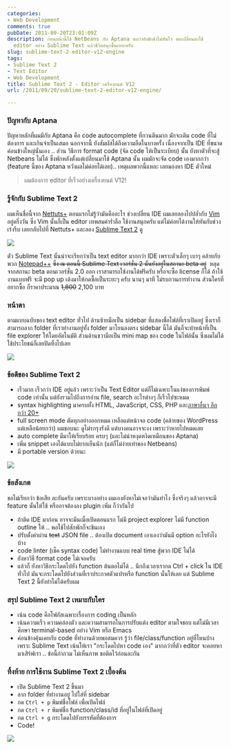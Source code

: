 ```yaml
---
categories:
- Web Development
comments: true
pubDate: 2011-09-20T23:01:09Z
description: ก่อนหน้านี้ใช้ NetBeans กับ Aptana พบว่ายังชักช้าไม่ทันใจ พอเปลี่ยนมาใช้
  editor อย่าง Sublime Text แล้วชีวิตสนุกขึ้นเยอะครับ
slug: sublime-text-2-editor-v12-engine
tags:
- Sublime Text 2
- Text Editor
- Web Development
title: Sublime Text 2 - Editor เครื่องยนต์ V12
url: /2011/09/20/sublime-text-2-editor-v12-engine/

---
```


### ปัญหากับ Aptana

ปัญหาหลักที่ผมมีกับ Aptana คือ code autocomplete ที่กวนตีนมาก มักจะเติม code ที่ไม่ต้องการ และเกินจำเป็นเสมอ นอกจากนี้ ยังสัมผัสได้ถึงความอืดในบางครั้ง เนื่องจากเป็น IDE ที่ขนาดค่อนข้างใหญ่นั่นเอง .. ส่วน วิธีการ format code (จัด code ให้เป็นระเบียบ) นั้น ยังหาตัวที่จะสู้ Netbeans ไม่ได้ ซึ่งพักหลังตั้งแต่เปลี่ยนมาใช้ Aptana นั้น ผมมักจะจัด code เองมากกว่า (feature นี้ของ Aptana หวังผลไม่ค่อยได้เลย).. เหตุผลพวกนี้แหละ เลยมองหา IDE ตัวใหม่

> ผมต้องการ editor ที่เร็วอย่างเครื่องยนต์ V12!

### รู้จักกับ Sublime Text 2

ผมเห็นชื่อนี้จาก [Nettuts+](http://net.tutsplus.com/tutorials/tools-and-tips/sublime-text-2-tips-and-tricks/) ตอนแรกไม่รู้ว่ามันคืออะไร ช่วงเปลี่ยน IDE ผมเลยลองไปปล้ำกับ [Vim](http://www.vim.org/) อยู่ครึ่งวัน ซึ่ง Vim นั้นก็เป็น editor เทพสมคำร่ำลือ ใช้งานสนุกครับ แต่ไม่ค่อยได้งานให้ทันกับช่วงเร่งรีบ เลยกลับไปที่ Nettuts+ และลอง [Sublime Text 2](http://www.sublimetext.com/) ดู

[![](https://files.armno.in.th/uploads/2011/09/sublime_website-600x472.png)](https://files.armno.in.th/uploads/2011/09/sublime_website.png)

ตัว Sublime Text นั้นน่าจะเรียกว่าเป็น text editor มากกว่า IDE เพราะตัวเล็กๆ เบาๆ คล้ายกับพวก [Notepad++](http://notepad-plus-plus.org/) <del>ซึ่ง ณ ตอนนี้ Sublime Text เวอร์ชั่น 2 นั้นยังอยู่ในสถานะ beta อยู่</del>  หลุดจากสถานะ beta ตอนเวอร์ชั่น 2.0 ออก เราสามารถใช้งานได้ฟรีครับ หรือจะซื้อ license ก็ได้ ถ้าใช้งานแบบฟรี จะมี pop up เด้งมาให้กดซื้อเป็นระยะๆ ครับ นานๆ มาที ไม่รบกวนการทำงาน ส่วนใครที่อยากซื้อ ก็ราคาประมาณ <del>1,800</del> 2,100 บาท

### หน้าตา

ตามแบบฉบับของ text editor ทั่วไป ด้านซ้ายมือเป็น sidebar ที่แสดงชื่อไฟล์ที่เราเปิดอยู่ ซึ่งเราก็สามารถลาก folder ที่เราทำงานอยู่ทั้ง folder มาโยนลงตรง sidebar นี้ได้ มันก็จะทำหน้าที่เป็น file explorer ให้โดยอัตโนมัติ ส่วนด้านขวามือเป็น mini map ของ code ในไฟล์นั้น ซึ่งผมไม่ได้ใช้ประโยชน์ก็เลยปิดทิ้งไปเลย

[![](https://files.armno.in.th/uploads/2011/09/sublime_interface_overview-600x333.png)](https://files.armno.in.th/uploads/2011/09/sublime_interface_overview.png)

### ข้อดีของ Sublime Text 2

* เร็วมาก เร็วกว่า IDE อยู่แล้ว เพราะว่าเป็น Text Editor แต่ก็ไม่เฉพาะในแง่ของการพิมพ์ code เท่านั้น แต่ยังรวมไปถึงการอ่าน file, search อะไรต่างๆ ก็เร็วไปซะหมด
* syntax highlighting มาครบทั้ง HTML, JavaScript, CSS, PHP และ[ภาษาอื่นๆ อีกกว่า 20+](http://www.sublimetext.com/features)
* full screen mode ตัดทุกอย่างออกหมด เหลือแต่หน้าจอ code (คล้ายของ WordPress แต่เหลือน้อยกว่า) ผมชอบนะ ดูไม่รกรุงรังดี แต่บางคนอาจจะงง เพราะว่าหายไปหมดเลย
* auto complete มีมาให้เรียบร้อย ครบๆ (และไม่น่าหงุดหงิดเหมือนของ Aptana)
* เพิ่ม snippet เองได้แบบไม่ยากเย็นนัก (แต่ก็ไม่ง่ายเท่าของ Netbeans)
* มี portable version ด้วยนะ

[![](https://files.armno.in.th/uploads/2011/09/sublime_fullscreen-600x337.png)](https://files.armno.in.th/uploads/2011/09/sublime_fullscreen.png)

### ข้อสังเกต

ขอไม่เรียกว่า ข้อเสีย ละกันครับ เพราะบางอย่าง ผมเองยังหาไม่เจอว่ามันทำไง ซึ่งจริงๆ แล้วอาจจะมี feature นั้นให้ใช้ หรืออาจต้องลง plugin เพิ่ม ก็ว่ากันไป

* ถ้าติด IDE มาก่อน อาจจะมึนเมื่อเปิดตอนแรก ไม่มี project explorer ไม่มี function outline ให้ .. พอใช้ไปสักพักก็จะชินเอง
* ปรับตั้งค่าผ่าน <del>text</del> JSON file .. ต้องเปิด document เอาเองว่ามันมี option อะไรยังไงบ้าง
* code linter (เช็ค syntax code) ไม่ทำงานแบบ real time สู้พวก IDE ไม่ได้
* ยังหาวิธี format code ไม่เจอครับ
* แล้วก็ ยังหาวิธีกระโดดไปยัง function ต้นตอไม่ได้ .. นึกถึงเวลาเรากด Ctrl + click ใน IDE ทั่วไป มันจะกระโดดไปยังส่วนที่เราประกาศตัวแปรหรือ function นั้นให้เลย แต่ Sublime Text 2 นี้ยังทำไม่ได้ครับผม

### สรุป Sublime Text 2 เหมาะกับใคร

* เน้น code คือโฟกัสเฉพาะเรื่องการ coding เป็นหลัก
* เน้นความเร็ว ความคล่องตัว และความสามารถในการปรับแต่ง editor ตามใจชอบ แต่ไม่มีเวลาศึกษา terminal-based อย่าง Vim หรือ Emacs
* ค่อนข้างคุ้นเคยกับ code ที่ทำงานด้วยพอสมควร รู้ว่า file/class/function อยู่ที่ไหนบ้าง เพราะ Sublime Text เน้นให้เรา "กระโดดไปหา code เอง" มากกว่าที่ตัว editor จะคอยหามาเสิร์ฟเรา .. ข้อนี้กำกวม ไม่เห็นภาพ ขอติดไว้ก่อนละกัน

### ทิ้งท้าย การใช้งาน Sublime Text 2 เบื้องต้น

* เปิด Sublime Text 2 ขึ้นมา
* ลาก folder ที่ทำงานอยู่ ไปใส่ที่ sidebar
* กด `Ctrl + p` พิมพ์ชื่อไฟล์ เพื่อเปิดไฟล์
* กด `Ctrl + r` พิมพ์ชื่อ function/class/id ที่อยู่ในไฟล์ที่เปิดอยู่
* กด `Ctrl + g` กระโดดไปยังบรรทัดที่ต้องการ
* Code!

[![](https://files.armno.in.th/uploads/2011/09/sublime_search-600x354.png)](https://files.armno.in.th/uploads/2011/09/sublime_search.png)
